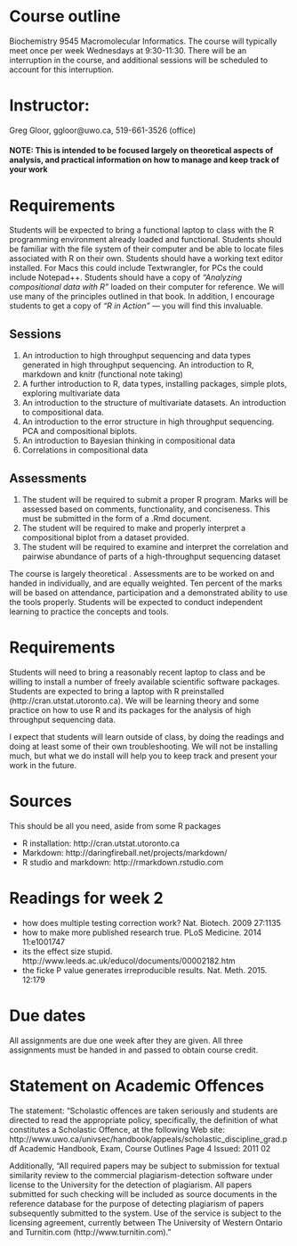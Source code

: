 
# Course outline
Biochemistry 9545 Macromolecular Informatics. The course will typically meet once per week Wednesdays at 9:30-11:30. There will be an interruption in the course, and additional sessions will be scheduled to account for this interruption.

# Instructor:
Greg Gloor, ggloor@uwo.ca, 519-661-3526 (office)

#### NOTE: This is intended to be focused largely on theoretical aspects of analysis, and practical information on how to manage and keep track of your work

# Requirements
Students will be expected to bring a functional laptop to class with the R programming environment already loaded and functional. Students should be familiar with the file system of their computer and be able to locate files associated with R on their own. Students should have a working text editor installed. For Macs this could include Textwrangler, for PCs the could include Notepad++. Students should have a copy of _"Analyzing compositional data with R"_ loaded on their computer for reference. We will use many of the principles outlined in that book. In addition, I encourage students to get a copy of _"R in Action"_ --- you will find this invaluable.

## Sessions
1. An introduction to high throughput sequencing and data types generated in high throughput sequencing. An introduction to R, markdown and knitr (functional note taking)
2. A further introduction to R, data types, installing packages, simple plots, exploring multivariate data
3. An introduction to the structure of multivariate datasets. An introduction to compositional data.
4. An introduction to the error structure in high throughput sequencing. PCA and compositional biplots.
5. An introduction to Bayesian thinking in compositional data
6. Correlations in compositional data

## Assessments
1. The student will be required to submit a proper R program. Marks will be assessed based on comments, functionality, and conciseness. This must be submitted in the form of a .Rmd document.
2. The student will be required to make and properly interpret a compositional biplot from a dataset provided.
3. The student will be required to examine and interpret the correlation and pairwise abundance of parts of a high-throughput sequencing dataset

The course is largely theoretical . Assessments are to be worked on and handed in individually, and are equally weighted. Ten percent of the marks will be based on attendance, participation and a demonstrated ability to use the tools properly. Students will be expected to conduct independent learning to practice the concepts and tools.

# Requirements
Students will need to bring a reasonably recent laptop to class and be willing to install a number of freely available scientific software packages. Students are expected to bring a laptop with R preinstalled (http://cran.utstat.utoronto.ca). We will be learning theory and some practice on how to use R and its packages for the analysis of high throughput sequencing data.

I expect that students will learn outside of class, by doing the readings and doing at least some of their own troubleshooting. We will not be installing much, but what we do install will help you to keep track and present your work in the future.

# Sources
This should be all you need, aside from some R packages

- R installation: http://cran.utstat.utoronto.ca
- Markdown: http://daringfireball.net/projects/markdown/
- R studio and markdown: http://rmarkdown.rstudio.com

# Readings for week 2
- how does multiple testing correction work? Nat. Biotech. 2009 27:1135
- how to make more published research true. PLoS Medicine. 2014 11:e1001747
- its the effect size stupid. http://www.leeds.ac.uk/educol/documents/00002182.htm
- the ficke P value generates irreproducible results. Nat. Meth. 2015. 12:179

# Due dates
All assignments are due one week after they are given. All three assignments must be handed in and passed to obtain course credit.

# Statement on Academic Offences
The statement: “Scholastic offences are taken seriously and students are directed to read the appropriate policy, specifically, the definition of what constitutes a Scholastic Offence, at the following Web site: http://www.uwo.ca/univsec/handbook/appeals/scholastic_discipline_grad.pdf
Academic Handbook, Exam, Course Outlines Page 4 Issued: 2011 02

Additionally,
“All required papers may be subject to submission for textual similarity review to the commercial plagiarism-detection software under license to the University for the detection of plagiarism. All papers submitted for such checking will be included as source documents in the reference database for the purpose of detecting plagiarism of papers subsequently submitted to the system. Use of the service is subject to the licensing agreement, currently between The University of Western Ontario and Turnitin.com (http://www.turnitin.com).”
